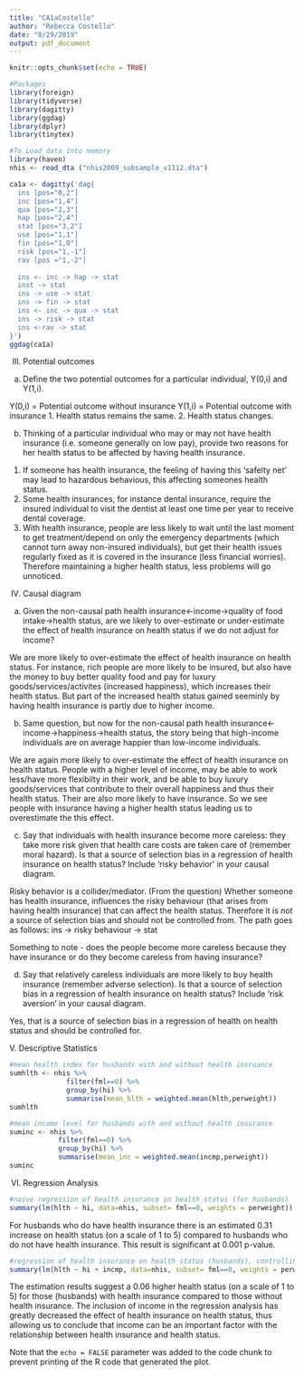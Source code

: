 ```yaml
---
title: "CA1aCostello"
author: "Rebecca Costello"
date: "8/29/2019"
output: pdf_document
---
```


```r
knitr::opts_chunk$set(echo = TRUE)
```

```r
#Packages
library(foreign)
library(tidyverse)
library(dagitty)
library(ggdag)
library(dplyr)
library(tinytex)
```

```r
#To Load data into memory
library(haven)
nhis <- read_dta ("nhis2009_subsample_v1112.dta")
```


```r
ca1a <- dagitty('dag{
  ins [pos="0,2"]
  inc [pos="1,4"]
  qua [pos="2,3"]
  hap [pos="2,4"]
  stat [pos="3,2"]
  use [pos="1,1"]
  fin [pos="1,0"]
  risk [pos="1,-1"]
  rav [pos ="1,-2"]
  
  ins <- inc -> hap -> stat
  inst -> stat
  ins -> use -> stat
  ins -> fin -> stat
  ins <- inc -> qua -> stat
  ins -> risk -> stat
  ins <-rav -> stat
}')
ggdag(ca1a)
```



III. Potential outcomes
(a) Define the two potential outcomes for a particular individual, Y(0,i) and Y(1,i).

Y(0,i) = Potential outcome without insurance
Y(1,i) = Potential outcome with insurance
1. Health status remains the same.
2. Health status changes.

(b) Thinking of a particular individual who may or may not have health insurance (i.e. someone generally on low pay), provide two reasons for her health status to be affected by having health insurance.

1. If someone has health insurance, the feeling of having this 'safelty net' may lead to hazardous behavious, this affecting someones health status.
2. Some health insurances, for instance dental insurance, require the insured individual to visit the dentist at least one time per year to receive dental coverage.
3. With health insurance, people are less likely to wait until the last moment to get treatment/depend on only the emergency departments (which cannot turn away non-insured individuals), but get their health issues regularly fixed as it is covered in the insurance (less financial worries). Therefore maintaining a higher health status, less problems will go unnoticed.

IV. Causal diagram
(a) Given the non-causal path health insurance<-income->quality of food intake->health status, are we likely to over-estimate or under-estimate the effect of health insurance on health status if we do not adjust for income?

We are more likely to over-estimate the effect of health insurance on health status. For instance, rich people are more likely to be insured, but also have the money to buy better quality food and pay for luxury goods/services/activites (increased happiness), which increases their health status. But part of the increased health status gained seeminly by having health insurance is partly due to higher income.

(b) Same question, but now for the non-causal path health insurance<-income->happiness->health status, the story being that high-income individuals are on average happier than low-income individuals.

We are again more likely to over-estimate the effect of health insurance on health status. People with a higher level of income, may be able to work less/have more flexibilty in their work, and be able to buy luxury goods/services that contribute to their overall happiness and thus their health status. Their are also more likely to have insurance. So we see people with insurance having a higher health status leading us to overestimate the this effect.

(c) Say that individuals with health insurance become more careless: they take more risk given that health care costs are taken care of (remember moral hazard). Is that a source of selection bias in a regression of health insurance on health status? Include ‘risky behavior’ in your causal diagram.

Risky behavior is a collider/mediator. (From the question) Whether someone has health insurance, influences the risky behaviour (that arises from having health insurance) that can affect the health status. Therefore it is not a source of selection bias and should not be controlled from.
The path goes as follows:
ins -> risky behaviour -> stat

Something to note - does the people become more careless because they have insurance or do they become careless from having insurance?

(d) Say that relatively careless individuals are more likely to buy health insurance (remember adverse selection). Is that a source of selection bias in a regression of health insurance on health status? Include ‘risk aversion’ in your causal diagram.

Yes, that is a source of selection bias in a regression of health on health status and should be controlled for.

V. Descriptive Statistics

```r

#mean health index for husbands with and without health insruance
sumhlth <- nhis %>%
              filter(fml==0) %>%
              group_by(hi) %>%
              summarise(mean_hlth = weighted.mean(hlth,perweight))
sumhlth
```


```r
#mean income level for husbands with and without health insurance
suminc <- nhis %>%
            filter(fml==0) %>%
            group_by(hi) %>%
            summarise(mean_inc = weighted.mean(incmp,perweight))
suminc

```

VI. Regression Analysis

```r
#naive regression of health insurance on health status (for husbands)
summary(lm(hlth ~ hi, data=nhis, subset= fml==0, weights = perweight))
```
For husbands who do have health insurance there is an estimated 0.31 increase on health status (on a scale of 1 to 5) compared to husbands who do not have health insurance. This result is significant at 0.001 p-value.


```r
#regression of health insurance on health status (husbands), controlling for income
summary(lm(hlth ~ hi + incmp, data=nhis, subset= fml==0, weights = perweight))
```

The estimation results suggest a 0.06 higher health status (on a scale of 1 to 5) for those (husbands) with health insurance compared to those without health insurance. The inclusion of income in the regression analysis has greatly decreased the effect of health insurance on health status, thus allowing us to conclude that income can be an important factor with the relationship between health insurance and health status.

Note that the `echo = FALSE` parameter was added to the code chunk to prevent printing of the R code that generated the plot.
